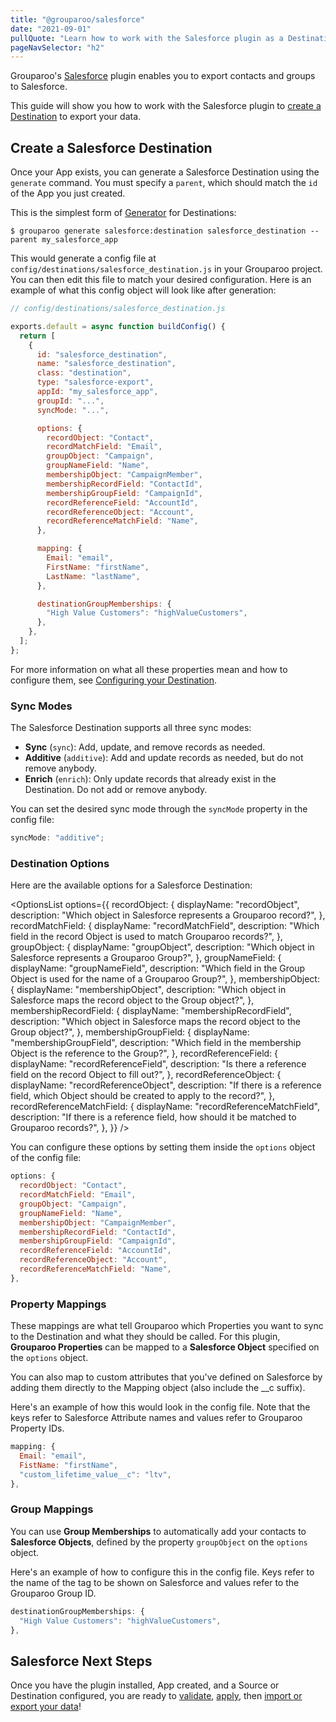 ```yaml
---
title: "@grouparoo/salesforce"
date: "2021-09-01"
pullQuote: "Learn how to work with the Salesforce plugin as a Destination."
pageNavSelector: "h2"
---
```


<PluginDocsLinks plugin="Salesforce" />

Grouparoo's [Salesforce](https://www.salesforce.com/) plugin enables you to export contacts and groups to Salesforce.

This guide will show you how to work with the Salesforce plugin to [create a Destination](#create-an-salesforce-destination) to export your data.

<PluginDocsInstallation plugin="Salesforce" />

<PluginDocsCreateApp plugin="Salesforce" />

<ValidateAndApplyConfig headingLevel="h3" />

## Create a Salesforce Destination

Once your App exists, you can generate a Salesforce Destination using the `generate` command. You must specify a `parent`, which should match the `id` of the App you just created.

This is the simplest form of [Generator](/docs/getting-started/product-concepts#generator) for Destinations:

```
$ grouparoo generate salesforce:destination salesforce_destination --parent my_salesforce_app
```

This would generate a config file at `config/destinations/salesforce_destination.js` in your Grouparoo project. You can then edit this file to match your desired configuration. Here is an example of what this config object will look like after generation:

```js
// config/destinations/salesforce_destination.js

exports.default = async function buildConfig() {
  return [
    {
      id: "salesforce_destination",
      name: "salesforce_destination",
      class: "destination",
      type: "salesforce-export",
      appId: "my_salesforce_app",
      groupId: "...",
      syncMode: "...",

      options: {
        recordObject: "Contact",
        recordMatchField: "Email",
        groupObject: "Campaign",
        groupNameField: "Name",
        membershipObject: "CampaignMember",
        membershipRecordField: "ContactId",
        membershipGroupField: "CampaignId",
        recordReferenceField: "AccountId",
        recordReferenceObject: "Account",
        recordReferenceMatchField: "Name",
      },

      mapping: {
        Email: "email",
        FirstName: "firstName",
        LastName: "lastName",
      },

      destinationGroupMemberships: {
        "High Value Customers": "highValueCustomers",
      },
    },
  ];
};
```

For more information on what all these properties mean and how to configure them, see [Configuring your Destination](/docs/config/code-config/destinations#configuring-your-destination).

### Sync Modes

The Salesforce Destination supports all three sync modes:

- **Sync** (`sync`): Add, update, and remove records as needed.
- **Additive** (`additive`): Add and update records as needed, but do not remove anybody.
- **Enrich** (`enrich`): Only update records that already exist in the Destination. Do not add or remove anybody.

You can set the desired sync mode through the `syncMode` property in the config file:

```js
syncMode: "additive";
```

### Destination Options

Here are the available options for a Salesforce Destination:

<OptionsList
  options={{
    recordObject: {
      displayName: "recordObject",
      description: "Which object in Salesforce represents a Grouparoo record?",
    },
    recordMatchField: {
      displayName: "recordMatchField",
      description:
        "Which field in the record Object is used to match Grouparoo records?",
    },
    groupObject: {
      displayName: "groupObject",
      description: "Which object in Salesforce represents a Grouparoo Group?",
    },
    groupNameField: {
      displayName: "groupNameField",
      description:
        "Which field in the Group Object is used for the name of a Grouparoo Group?",
    },
    membershipObject: {
      displayName: "membershipObject",
      description:
        "Which object in Salesforce maps the record object to the Group object?",
    },
    membershipRecordField: {
      displayName: "membershipRecordField",
      description:
        "Which object in Salesforce maps the record object to the Group object?",
    },
    membershipGroupField: {
      displayName: "membershipGroupField",
      description:
        "Which field in the membership Object is the reference to the Group?",
    },
    recordReferenceField: {
      displayName: "recordReferenceField",
      description:
        "Is there a reference field on the record Object to fill out?",
    },
    recordReferenceObject: {
      displayName: "recordReferenceObject",
      description:
        "If there is a reference field, which Object should be created to apply to the record?",
    },
    recordReferenceMatchField: {
      displayName: "recordReferenceMatchField",
      description:
        "If there is a reference field, how should it be matched to Grouparoo records?",
    },
  }}
/>

You can configure these options by setting them inside the `options` object of the config file:

```js
options: {
  recordObject: "Contact",
  recordMatchField: "Email",
  groupObject: "Campaign",
  groupNameField: "Name",
  membershipObject: "CampaignMember",
  membershipRecordField: "ContactId",
  membershipGroupField: "CampaignId",
  recordReferenceField: "AccountId",
  recordReferenceObject: "Account",
  recordReferenceMatchField: "Name",
},
```

### Property Mappings

These mappings are what tell Grouparoo which Properties you want to sync to the Destination and what they should be called. For this plugin, **Grouparoo Properties** can be mapped to a **Salesforce Object** specified on the `options` object.

You can also map to custom attributes that you've defined on Salesforce by adding them directly to the Mapping object (also include the \_\_c suffix).

Here's an example of how this would look in the config file. Note that the keys refer to Salesforce Attribute names and values refer to Grouparoo Property IDs.

```js
mapping: {
  Email: "email",
  FistName: "firstName",
  "custom_lifetime_value__c": "ltv",
},
```

### Group Mappings

You can use **Group Memberships** to automatically add your contacts to **Salesforce Objects**, defined by the property `groupObject` on the `options` object.

Here's an example of how to configure this in the config file. Keys refer to the name of the tag to be shown on Salesforce and values refer to the Grouparoo Group ID.

```js
destinationGroupMemberships: {
  "High Value Customers": "highValueCustomers",
},
```

## Salesforce Next Steps

Once you have the plugin installed, App created, and a Source or Destination configured, you are ready to [validate](/docs/cli/config#validate), [apply](/docs/cli/config#apply), then [import or export your data](/docs/cli/run#run)!
